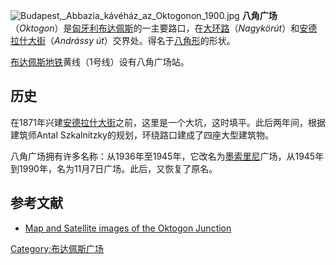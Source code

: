[[Image:Budapest,_Abbazia_kávéház_az_Oktogonon_1900.jpg|thumb]]
'''八角广场'''（''Oktogon''）是[[匈牙利|匈牙利]][[布达佩斯|布达佩斯]]的一主要路口，在[[大环路|大环路]]（''Nagykörút''）和[[安德拉什大街|安德拉什大街]]（''Andrássy út''）交界处。得名于[[八角形|八角形]]的形状。

[[布达佩斯地铁|布达佩斯地铁]]黄线（1号线）设有八角广场站。

==历史==
在1871年兴建[[安德拉什大街|安德拉什大街]]之前，这里是一个大坑，这时填平。此后两年间，根据建筑师Antal Szkalnitzky的规划，环绕路口建成了四座大型建筑物。

八角广场拥有许多名称：从1936年至1945年，它改名为[[墨索里尼|墨索里尼]]广场，从1945年到1990年，名为11月7日广场。此后，又恢复了原名。

==参考文献==
*[http://maps.google.com/maps?ll=47.505236,19.063296 Map and Satellite images of the Oktogon Junction]

{{Coord|47|30|18.98|N|19|3|48.23|E|region:HU_type:landmark|display=title}}

[[Category:布达佩斯广场|Category:布达佩斯广场]]